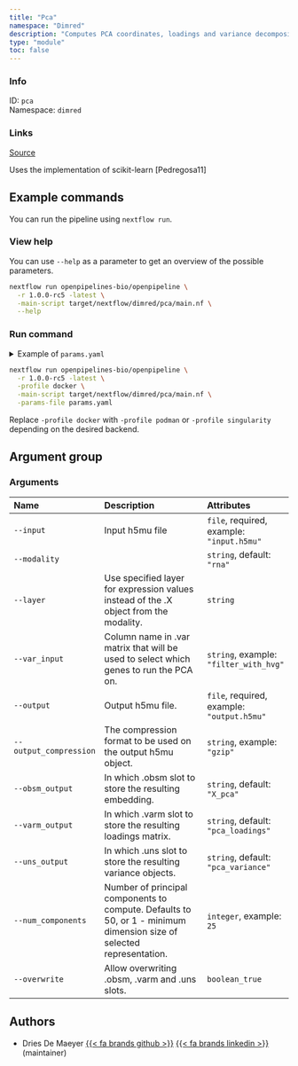 ```yaml
---
title: "Pca"
namespace: "Dimred"
description: "Computes PCA coordinates, loadings and variance decomposition."
type: "module"
toc: false
---
```


::: {.column-margin}

### Info

ID: `pca`  
Namespace: `dimred`

### Links
[Source](https://github.com/openpipelines-bio/openpipeline/blob/1.0.0-rc5/./src/dimred/pca){.btn-action .btn-sm .btn-info .btn role="button"}

:::

Uses the implementation of scikit-learn [Pedregosa11]

## Example commands

You can run the pipeline using `nextflow run`.

### View help

You can use `--help` as a parameter to get an overview of the possible parameters.

```bash
nextflow run openpipelines-bio/openpipeline \
  -r 1.0.0-rc5 -latest \
  -main-script target/nextflow/dimred/pca/main.nf \
  --help
```

### Run command

<details>
<summary>Example of `params.yaml`</summary>
```yaml
# Arguments
input: # please fill in - example: "input.h5mu"
modality: "rna"
# layer: "foo"
# var_input: "filter_with_hvg"
# output: "$id.$key.output.h5mu"
# output_compression: "gzip"
obsm_output: "X_pca"
varm_output: "pca_loadings"
uns_output: "pca_variance"
# num_components: 25
overwrite: false

# Nextflow input-output arguments
publish_dir: # please fill in - example: "output/"
# param_list: "my_params.yaml"
```
</details>

```bash
nextflow run openpipelines-bio/openpipeline \
  -r 1.0.0-rc5 -latest \
  -profile docker \
  -main-script target/nextflow/dimred/pca/main.nf \
  -params-file params.yaml
```

:::{.callout-note}
Replace `-profile docker` with `-profile podman` or `-profile singularity` depending on the desired backend.
:::

## Argument group

### Arguments

|Name                   |Description                                                                                                          |Attributes                                 |
|:----------------------|:--------------------------------------------------------------------------------------------------------------------|:------------------------------------------|
|`--input`              |Input h5mu file                                                                                                      |`file`, required, example: `"input.h5mu"`  |
|`--modality`           |                                                                                                                     |`string`, default: `"rna"`                 |
|`--layer`              |Use specified layer for expression values instead of the .X object from the modality.                                |`string`                                   |
|`--var_input`          |Column name in .var matrix that will be used to select which genes to run the PCA on.                                |`string`, example: `"filter_with_hvg"`     |
|`--output`             |Output h5mu file.                                                                                                    |`file`, required, example: `"output.h5mu"` |
|`--output_compression` |The compression format to be used on the output h5mu object.                                                         |`string`, example: `"gzip"`                |
|`--obsm_output`        |In which .obsm slot to store the resulting embedding.                                                                |`string`, default: `"X_pca"`               |
|`--varm_output`        |In which .varm slot to store the resulting loadings matrix.                                                          |`string`, default: `"pca_loadings"`        |
|`--uns_output`         |In which .uns slot to store the resulting variance objects.                                                          |`string`, default: `"pca_variance"`        |
|`--num_components`     |Number of principal components to compute. Defaults to 50, or 1 - minimum dimension size of selected representation. |`integer`, example: `25`                   |
|`--overwrite`          |Allow overwriting .obsm, .varm and .uns slots.                                                                       |`boolean_true`                             |

## Authors


  * Dries De Maeyer [{{< fa brands github >}}](https://github.com/ddemaeyer) [{{< fa brands linkedin >}}](https://linkedin.com/in/dries-de-maeyer-b46a814) (maintainer)
